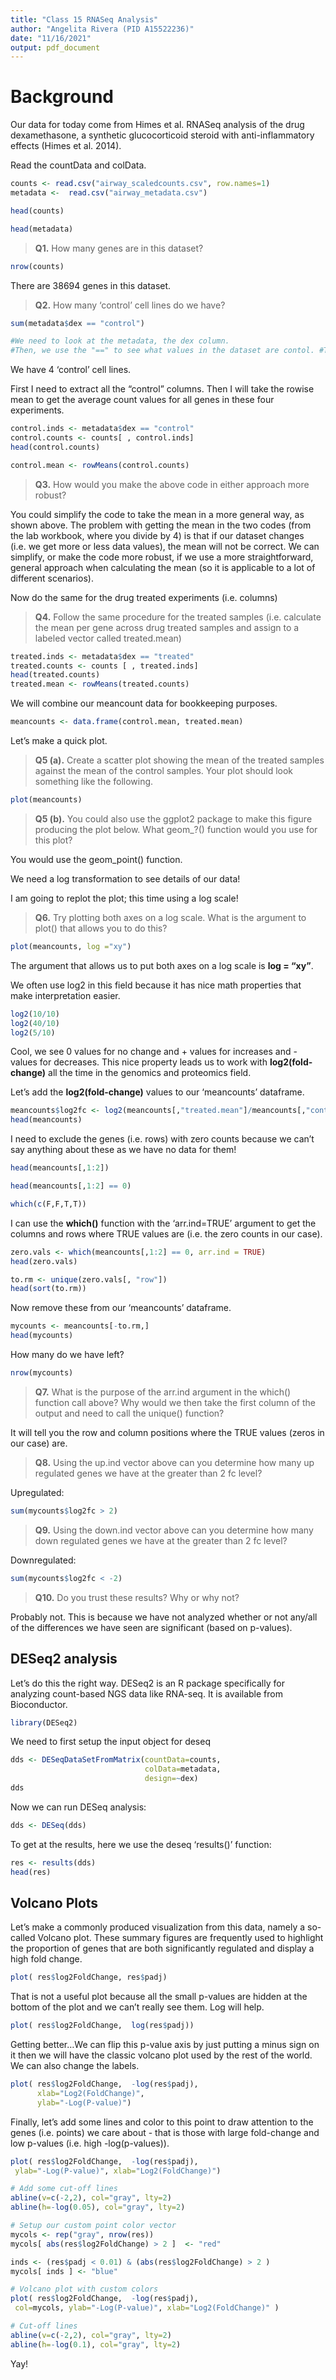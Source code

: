 ```yaml
---
title: "Class 15 RNASeq Analysis"
author: "Angelita Rivera (PID A15522236)"
date: "11/16/2021"
output: pdf_document
---
```


# Background 
Our data for today come from Himes et al. RNASeq analysis of the drug  dexamethasone, a synthetic glucocorticoid steroid with anti-inflammatory effects (Himes et al. 2014).

Read the countData and colData. 

```r
counts <- read.csv("airway_scaledcounts.csv", row.names=1)
metadata <-  read.csv("airway_metadata.csv")
```

```r
head(counts)
```

```r
head(metadata)
```

> **Q1.** How many genes are in this dataset? 

```r
nrow(counts)
```
There are 38694 genes in this dataset. 

> **Q2.** How many ‘control’ cell lines do we have? 

```r
sum(metadata$dex == "control")

#We need to look at the metadata, the dex column. 
#Then, we use the "==" to see what values in the dataset are contol. #Then, we use "sum()" around the whole code, to give us the number of controls we have. 
```
We have 4 'control' cell lines. 

First I need to extract all the "control" columns. Then I will take the rowise mean to get the average count values for all genes in these four experiments.

```r
control.inds <- metadata$dex == "control"
control.counts <- counts[ , control.inds]
head(control.counts)
```

```r
control.mean <- rowMeans(control.counts)
```

> **Q3.** How would you make the above code in either approach more robust?

You could simplify the code to take the mean in a more general way, as shown above. The problem with getting the mean in the two codes (from the lab workbook, where you divide by 4) is that if our dataset changes (i.e. we get more or less data values), the mean will not be correct. We can simplify, or make the code more robust, if we use a more straightforward, general approach when calculating the mean (so it is applicable to a lot of different scenarios).

Now do the same for the drug treated experiments (i.e. columns)

> **Q4.** Follow the same procedure for the treated samples (i.e. calculate the mean per gene across drug treated samples and assign to a labeled vector called treated.mean)

```r
treated.inds <- metadata$dex == "treated"
treated.counts <- counts [ , treated.inds]
head(treated.counts)
treated.mean <- rowMeans(treated.counts)
```

We will combine our meancount data for bookkeeping purposes. 

```r
meancounts <- data.frame(control.mean, treated.mean)
```

Let's make a quick plot.

> **Q5 (a).** Create a scatter plot showing the mean of the treated samples against the mean of the control samples. Your plot should look something like the following.

```r
plot(meancounts)
```

> **Q5 (b).** You could also use the ggplot2 package to make this figure producing the plot below. What geom_?() function would you use for this plot?

You would use the geom_point() function. 

We need a log transformation to see details of our data!

I am going to replot the plot; this time using a log scale!

> **Q6.** Try plotting both axes on a log scale. What is the argument to plot() that allows you to do this?

```r
plot(meancounts, log ="xy")
```

The argument that allows us to put both axes on a log scale is **log = "xy"**. 

We often use log2 in this field because it has nice math properties that make interpretation easier. 

```r
log2(10/10)
log2(40/10)
log2(5/10)
```

Cool, we see 0 values for no change and + values for increases and - values for decreases. This nice property leads us to work with **log2(fold-change)** all the time in the genomics and proteomics field.

Let's add the **log2(fold-change)** values to our 'meancounts' dataframe. 

```r
meancounts$log2fc <- log2(meancounts[,"treated.mean"]/meancounts[,"control.mean"])
head(meancounts)
```

I need to exclude the genes (i.e. rows) with zero counts because we can't say anything about these as we have no data for them!

```r
head(meancounts[,1:2])
```

```r
head(meancounts[,1:2] == 0)
```

```r
which(c(F,F,T,T))
```

I can use the **which()** function with the 'arr.ind=TRUE' argument to get the columns and rows where TRUE values are (i.e. the zero counts in our case). 

```r
zero.vals <- which(meancounts[,1:2] == 0, arr.ind = TRUE)
head(zero.vals)
```

```r
to.rm <- unique(zero.vals[, "row"])
head(sort(to.rm))
```

Now remove these from our 'meancounts' dataframe.

```r
mycounts <- meancounts[-to.rm,]
head(mycounts)
```

How many do we have left?

```r
nrow(mycounts)
```

> **Q7.** What is the purpose of the arr.ind argument in the which() function call above? Why would we then take the first column of the output and need to call the unique() function?

It will tell you the row and column positions where the TRUE values (zeros in our case) are. 

> **Q8.** Using the up.ind vector above can you determine how many up regulated genes we have at the greater than 2 fc level? 

Upregulated: 
```r
sum(mycounts$log2fc > 2)
```

> **Q9.** Using the down.ind vector above can you determine how many down regulated genes we have at the greater than 2 fc level? 

Downregulated:
```r
sum(mycounts$log2fc < -2)
```

> **Q10.** Do you trust these results? Why or why not?

Probably not. This is because we have not analyzed whether or not any/all of the differences we have seen are significant (based on p-values). 



## DESeq2 analysis

Let’s do this the right way. DESeq2 is an R package specifically for analyzing count-based NGS data like RNA-seq. It is available from Bioconductor.

```r
library(DESeq2)
```

We need to first setup the input object for deseq

```r
dds <- DESeqDataSetFromMatrix(countData=counts, 
                              colData=metadata, 
                              design=~dex)
dds
```

Now we can run DESeq analysis:

```r
dds <- DESeq(dds)
```

To get at the results, here we use the deseq 'results()' function: 

```r
res <- results(dds)
head(res)
```



## Volcano Plots 
Let’s make a commonly produced visualization from this data, namely a so-called Volcano plot. These summary figures are frequently used to highlight the proportion of genes that are both significantly regulated and display a high fold change.

```r
plot( res$log2FoldChange, res$padj)
```

That is not a useful plot because all the small p-values are hidden at the bottom of the plot and we can't really see them. Log will help.

```r
plot( res$log2FoldChange,  log(res$padj))
```

Getting better...We can flip this p-value axis by just putting a minus sign on it then we will have the classic volcano plot used by the rest of the world. We can also change the labels.

```r
plot( res$log2FoldChange,  -log(res$padj), 
      xlab="Log2(FoldChange)",
      ylab="-Log(P-value)")
```

Finally, let's add some lines and color to this point to draw attention to the genes (i.e. points) we care about - that is those with large fold-change and low p-values (i.e. high -log(p-values)). 

```r
plot( res$log2FoldChange,  -log(res$padj), 
 ylab="-Log(P-value)", xlab="Log2(FoldChange)")

# Add some cut-off lines
abline(v=c(-2,2), col="gray", lty=2)
abline(h=-log(0.05), col="gray", lty=2)
```

```r
# Setup our custom point color vector 
mycols <- rep("gray", nrow(res))
mycols[ abs(res$log2FoldChange) > 2 ]  <- "red" 

inds <- (res$padj < 0.01) & (abs(res$log2FoldChange) > 2 )
mycols[ inds ] <- "blue"

# Volcano plot with custom colors 
plot( res$log2FoldChange,  -log(res$padj), 
 col=mycols, ylab="-Log(P-value)", xlab="Log2(FoldChange)" )

# Cut-off lines
abline(v=c(-2,2), col="gray", lty=2)
abline(h=-log(0.1), col="gray", lty=2)
```

Yay!







